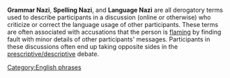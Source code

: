 '''Grammar Nazi''', '''Spelling Nazi''', and '''Language Nazi''' are all derogatory terms used to describe participants in a discussion (online or otherwise) who criticize or correct the language usage of other participants. These terms are often associated with accusations that the person is [[flaming]] by finding fault with minor details of other participants' messages. Participants in these discussions often end up taking opposite sides in the [[Prescription and description| prescriptive/descriptive]] debate.


[[Category:English phrases]]